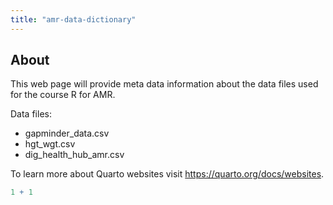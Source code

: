 ```yaml
---
title: "amr-data-dictionary"
---
```


## About

This web page will provide meta data information about the data files used for the course R for AMR.

Data files:

-   gapminder_data.csv
-   hgt_wgt.csv
-   dig_health_hub_amr.csv

To learn more about Quarto websites visit <https://quarto.org/docs/websites>.

```r
1 + 1
```
